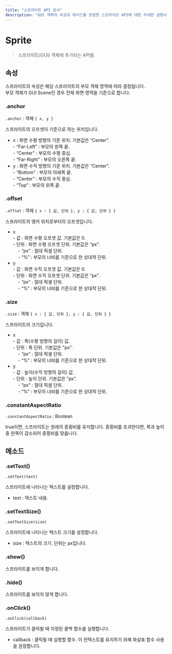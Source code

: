 ```yaml
---
title: "스프라이트 API 문서"
description: "GUI 객체의 속성과 메서드를 포함한 스프라이트 API에 대한 자세한 설명서입니다."
---
```

# Sprite

> 스프라이트(GUI) 객체에 추가되는 API들.

## 속성

스프라이트의 속성은 해당 스프라이트의 부모 객체 영역에 따라 결정됩니다.  
부모 객체가 GUI Scene인 경우 전체 화면 영역을 기준으로 합니다.

### .anchor

`.anchor` : 객체 `{ x, y } `

스프라이트의 오프셋이 기준으로 하는 위치입니다.

- x : 화면 수평 방향의 기준 위치. 기본값은 “Center”.  
  \- “Far-Left” : 부모의 왼쪽 끝.  
  \- “Center” : 부모의 수평 중심.  
  \- “Far-Right” : 부모의 오른쪽 끝.  
- y : 화면 수직 방향의 기준 위치. 기본값은 “Center”.  
  \- “Bottom” : 부모의 아래쪽 끝.  
  \- “Center” : 부모의 수직 중심.  
  \- “Top” : 부모의 위쪽 끝.

### .offset

`.offset` : 객체 `{ x : { 값, 단위 }, y : { 값, 단위 } } `

스프라이트의 앵커 위치로부터의 오프셋입니다.

- x  
  \- 값 : 화면 수평 오프셋 값. 기본값은 0.  
  \- 단위 : 화면 수평 오프셋 단위. 기본값은 “px”.  
  &nbsp;&nbsp;&nbsp;&nbsp;\- “px” : 절대 픽셀 단위.  
  &nbsp;&nbsp;&nbsp;&nbsp;\- “%” : 부모의 너비를 기준으로 한 상대적 단위.
- y  
  \- 값 : 화면 수직 오프셋 값. 기본값은 0.  
  \- 단위 : 화면 수직 오프셋 단위. 기본값은 “px”.  
  &nbsp;&nbsp;&nbsp;&nbsp;\- “px” : 절대 픽셀 단위.  
  &nbsp;&nbsp;&nbsp;&nbsp;\- “%” : 부모의 너비를 기준으로 한 상대적 단위.

### .size

`.size` : 객체 `{ x : { 값, 단위 }, y : { 값, 단위 } } `

스프라이트의 크기입니다.

- x  
  \- 값 : 폭(수평 방향의 길이) 값.  
  \- 단위 : 폭 단위. 기본값은 "px".  
  &nbsp;&nbsp;&nbsp;&nbsp;\- “px” : 절대 픽셀 단위.  
  &nbsp;&nbsp;&nbsp;&nbsp;\- “%” : 부모의 너비를 기준으로 한 상대적 단위.
- y  
  \- 값 : 높이(수직 방향의 길이) 값.  
  \- 단위 : 높이 단위. 기본값은 "px".  
  &nbsp;&nbsp;&nbsp;&nbsp;\- “px” : 절대 픽셀 단위.  
  &nbsp;&nbsp;&nbsp;&nbsp;\- “%” : 부모의 너비를 기준으로 한 상대적 단위.

### .constantAspectRatio

`.constantAspectRatio` : Boolean

true이면, 스프라이트는 원래의 종횡비를 유지합니다. 종횡비를 초과한다면, 폭과 높이 중 한쪽이 감소되어 종횡비를 맞춥니다.  

## 메소드

### .setText()

`.setText(text) `

스프라이트에 나타나는 텍스트를 설정합니다.

- text : 텍스트 내용.

### .setTextSize()

`.setTextSize(size) `

스프라이트에 나타나는 텍스트 크기를 설정합니다.

- size : 텍스트의 크기. 단위는 px입니다.

### .show()

스프라이트를 보이게 합니다.

### .hide()

스프라이트를 보이지 않게 합니다.

### .onClick()

`.onClick(callback) `

스프라이트가 클릭될 때 지정된 콜백 함수를 실행합니다.

- callback : 클릭될 때 실행할 함수. 이 컨텍스트를 유지하기 위해 화살표 함수 사용을 권장합니다.
